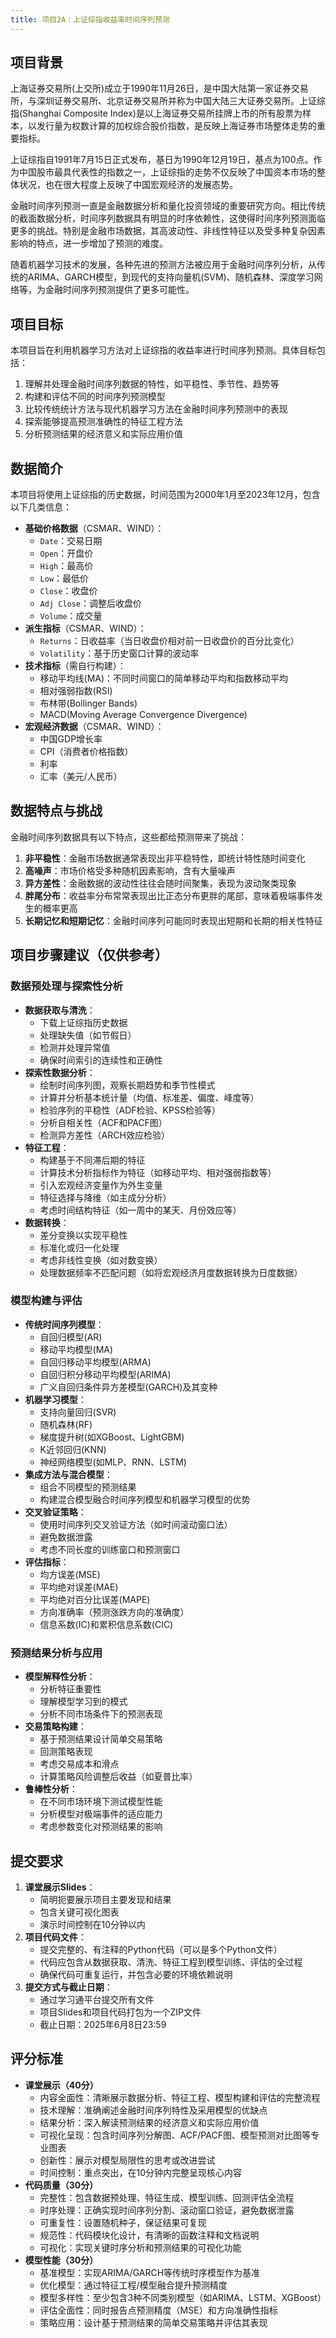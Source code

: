```yaml
---
title: 项目2A：上证综指收益率时间序列预测
---
```


## 项目背景

上海证券交易所(上交所)成立于1990年11月26日，是中国大陆第一家证券交易所，与深圳证券交易所、北京证券交易所并称为中国大陆三大证券交易所。上证综指(Shanghai Composite Index)是以上海证券交易所挂牌上市的所有股票为样本，以发行量为权数计算的加权综合股价指数，是反映上海证券市场整体走势的重要指标。

上证综指自1991年7月15日正式发布，基日为1990年12月19日，基点为100点。作为中国股市最具代表性的指数之一，上证综指的走势不仅反映了中国资本市场的整体状况，也在很大程度上反映了中国宏观经济的发展态势。

金融时间序列预测一直是金融数据分析和量化投资领域的重要研究方向。相比传统的截面数据分析，时间序列数据具有明显的时序依赖性，这使得时间序列预测面临更多的挑战。特别是金融市场数据，其高波动性、非线性特征以及受多种复杂因素影响的特点，进一步增加了预测的难度。

随着机器学习技术的发展，各种先进的预测方法被应用于金融时间序列分析，从传统的ARIMA、GARCH模型，到现代的支持向量机(SVM)、随机森林、深度学习网络等，为金融时间序列预测提供了更多可能性。

## 项目目标

本项目旨在利用机器学习方法对上证综指的收益率进行时间序列预测。具体目标包括：

1. 理解并处理金融时间序列数据的特性，如平稳性、季节性、趋势等
2. 构建和评估不同的时间序列预测模型
3. 比较传统统计方法与现代机器学习方法在金融时间序列预测中的表现
4. 探索能够提高预测准确性的特征工程方法
5. 分析预测结果的经济意义和实际应用价值

## 数据简介

本项目将使用上证综指的历史数据，时间范围为2000年1月至2023年12月，包含以下几类信息：

- **基础价格数据**（CSMAR、WIND）：
  - `Date`：交易日期
  - `Open`：开盘价
  - `High`：最高价
  - `Low`：最低价
  - `Close`：收盘价
  - `Adj Close`：调整后收盘价
  - `Volume`：成交量

- **派生指标**（CSMAR、WIND）：
  - `Returns`：日收益率（当日收盘价相对前一日收盘价的百分比变化）
  - `Volatility`：基于历史窗口计算的波动率

- **技术指标**（需自行构建）：
  - 移动平均线(MA)：不同时间窗口的简单移动平均和指数移动平均
  - 相对强弱指数(RSI)
  - 布林带(Bollinger Bands)
  - MACD(Moving Average Convergence Divergence)

- **宏观经济数据**（CSMAR、WIND）：
  - 中国GDP增长率
  - CPI（消费者价格指数）
  - 利率
  - 汇率（美元/人民币）

## 数据特点与挑战

金融时间序列数据具有以下特点，这些都给预测带来了挑战：

1. **非平稳性**：金融市场数据通常表现出非平稳特性，即统计特性随时间变化
2. **高噪声**：市场价格受多种随机因素影响，含有大量噪声
3. **异方差性**：金融数据的波动性往往会随时间聚集，表现为波动聚类现象
4. **胖尾分布**：收益率分布常常表现出比正态分布更胖的尾部，意味着极端事件发生的概率更高
5. **长期记忆和短期记忆**：金融时间序列可能同时表现出短期和长期的相关性特征

## 项目步骤建议（仅供参考）

### 数据预处理与探索性分析

- **数据获取与清洗**：
  - 下载上证综指历史数据
  - 处理缺失值（如节假日）
  - 检测并处理异常值
  - 确保时间索引的连续性和正确性

- **探索性数据分析**：
  - 绘制时间序列图，观察长期趋势和季节性模式
  - 计算并分析基本统计量（均值、标准差、偏度、峰度等）
  - 检验序列的平稳性（ADF检验、KPSS检验等）
  - 分析自相关性（ACF和PACF图）
  - 检测异方差性（ARCH效应检验）

- **特征工程**：
  - 构建基于不同滞后期的特征
  - 计算技术分析指标作为特征（如移动平均、相对强弱指数等）
  - 引入宏观经济变量作为外生变量
  - 特征选择与降维（如主成分分析）
  - 考虑时间结构特征（如一周中的某天、月份效应等）

- **数据转换**：
  - 差分变换以实现平稳性
  - 标准化或归一化处理
  - 考虑非线性变换（如对数变换）
  - 处理数据频率不匹配问题（如将宏观经济月度数据转换为日度数据）

### 模型构建与评估

- **传统时间序列模型**：
  - 自回归模型(AR)
  - 移动平均模型(MA)
  - 自回归移动平均模型(ARMA)
  - 自回归积分移动平均模型(ARIMA)
  - 广义自回归条件异方差模型(GARCH)及其变种

- **机器学习模型**：
  - 支持向量回归(SVR)
  - 随机森林(RF)
  - 梯度提升树(如XGBoost、LightGBM)
  - K近邻回归(KNN)
  - 神经网络模型(如MLP、RNN、LSTM)

- **集成方法与混合模型**：
  - 组合不同模型的预测结果
  - 构建混合模型融合时间序列模型和机器学习模型的优势

- **交叉验证策略**：
  - 使用时间序列交叉验证方法（如时间滚动窗口法）
  - 避免数据泄露
  - 考虑不同长度的训练窗口和预测窗口

- **评估指标**：
  - 均方误差(MSE)
  - 平均绝对误差(MAE)
  - 平均绝对百分比误差(MAPE)
  - 方向准确率（预测涨跌方向的准确度）
  - 信息系数(IC)和累积信息系数(CIC)

### 预测结果分析与应用

- **模型解释性分析**：
  - 分析特征重要性
  - 理解模型学习到的模式
  - 分析不同市场条件下的预测表现

- **交易策略构建**：
  - 基于预测结果设计简单交易策略
  - 回测策略表现
  - 考虑交易成本和滑点
  - 计算策略风险调整后收益（如夏普比率）

- **鲁棒性分析**：
  - 在不同市场环境下测试模型性能
  - 分析模型对极端事件的适应能力
  - 考虑参数变化对预测结果的影响

## 提交要求

1. **课堂展示Slides**：
   - 简明扼要展示项目主要发现和结果
   - 包含关键可视化图表
   - 演示时间控制在10分钟以内

2. **项目代码文件**：
   - 提交完整的、有注释的Python代码（可以是多个Python文件）
   - 代码应包含从数据获取、清洗、特征工程到模型训练、评估的全过程
   - 确保代码可重复运行，并包含必要的环境依赖说明

4. **提交方式与截止日期**：
   - 通过学习通平台提交所有文件
   - 项目Slides和项目代码打包为一个ZIP文件
   - 截止日期：2025年6月8日23:59

## 评分标准

- **课堂展示（40分）**
  - 内容全面性：清晰展示数据分析、特征工程、模型构建和评估的完整流程
  - 技术理解：准确阐述金融时间序列特性及采用模型的优缺点
  - 结果分析：深入解读预测结果的经济意义和实际应用价值
  - 可视化呈现：包含时间序列分解图、ACF/PACF图、模型预测对比图等专业图表
  - 创新性：展示对模型局限性的思考或改进尝试
  - 时间控制：重点突出，在10分钟内完整呈现核心内容

- **代码质量（30分）**
  - 完整性：包含数据预处理、特征生成、模型训练、回测评估全流程
  - 时序处理：正确实现时间序列分割、滚动窗口验证，避免数据泄露
  - 可重复性：设置随机种子，保证结果可复现
  - 规范性：代码模块化设计，有清晰的函数注释和文档说明
  - 可视化：实现关键时序分析和预测结果的可视化功能

- **模型性能（30分）**
  - 基准模型：实现ARIMA/GARCH等传统时序模型作为基准
  - 优化模型：通过特征工程/模型融合提升预测精度
  - 模型多样性：至少包含3种不同类别模型（如ARIMA、LSTM、XGBoost）
  - 评估全面性：同时报告点预测精度（MSE）和方向准确性指标
  - 策略应用：设计基于预测结果的简单交易策略并评估其表现

